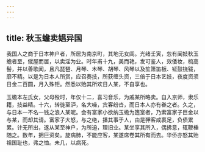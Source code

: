 ```yaml
---
---
---
```

title: 秋玉蟾卖娼异国
---



我国人之商于日本神户者，所居为南京町，其地无女闾。光绪壬寅，忽有闽妓秋玉蟾者至，僦屋而居，以卖淫为业。时年甫十九，美而艳，发可鉴人，效倭妆，梳高髻，并以善歌闻，且凡琵琶、月琴、木琴、胡琴、风琴以及笙箫笛板、钲鼓铙钹，靡不精。以是为日本人所赏，应召奏技，所获缠头资，三倍于日本艺妓，夜度资须日金二百圆，月入殊钜。然悉以贻其所欢日人某，不自享也。

玉蟾本左氏女，父母殁时，年仅十二，喜习音乐，为戚某所略卖。自入京师，隶乐籍，技益精。十六，转徙至沪，名大噪，宾客纷沓，而日本人亦有眷之者。久之，与日本一不名一钱之浪人某昵。会有富家小欲纳玉蟾为簉室者，乃索富家子巨金以与某，而却其请。富家子大怒，与之绝，播其事于人，由是狎客咸裹足，负债累累。计无所出，遂从某至神户，为所迫，理旧业。某坐享其所入，偶拂意，辄鞭棰随之。数年，拥巨资矣。旋病肺，不能应客，某遂席卷其所有而去。华侨亦怒其贻祖国耻也，弗之恤。未几，以病死。